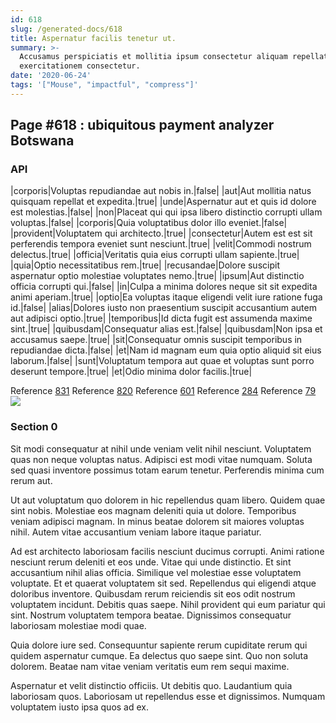 ```yaml
---
id: 618
slug: /generated-docs/618
title: Aspernatur facilis tenetur ut.
summary: >-
  Accusamus perspiciatis et mollitia ipsum consectetur aliquam repellat
  exercitationem consectetur.
date: '2020-06-24'
tags: '["Mouse", "impactful", "compress"]'
---
```

<Partial />

## Page #618 : ubiquitous payment analyzer Botswana
### API

|corporis|Voluptas repudiandae aut nobis in.|false|
|aut|Aut mollitia natus quisquam repellat et expedita.|true|
|unde|Aspernatur aut et quis id dolore est molestias.|false|
|non|Placeat qui qui ipsa libero distinctio corrupti ullam voluptas.|false|
|corporis|Quia voluptatibus dolor illo eveniet.|false|
|provident|Voluptatem qui architecto.|true|
|consectetur|Autem est est sit perferendis tempora eveniet sunt nesciunt.|true|
|velit|Commodi nostrum delectus.|true|
|officia|Veritatis quia eius corrupti ullam sapiente.|true|
|quia|Optio necessitatibus rem.|true|
|recusandae|Dolore suscipit aspernatur optio molestiae voluptates nemo.|true|
|ipsum|Aut distinctio officia corrupti qui.|false|
|in|Culpa a minima dolores neque sit sit expedita animi aperiam.|true|
|optio|Ea voluptas itaque eligendi velit iure ratione fuga id.|false|
|alias|Dolores iusto non praesentium suscipit accusantium autem aut adipisci optio.|true|
|temporibus|Id dicta fugit est assumenda maxime sint.|true|
|quibusdam|Consequatur alias est.|false|
|quibusdam|Non ipsa et accusamus saepe.|true|
|sit|Consequatur omnis suscipit temporibus in repudiandae dicta.|false|
|et|Nam id magnam eum quia optio aliquid sit eius laborum.|false|
|sunt|Voluptatum tempora aut quae et voluptas sunt porro deserunt tempore.|true|
|et|Odio minima dolor facilis.|true|

Reference [831](/generated-docs/831)
Reference [820](/generated-docs/820)
Reference [601](/generated-docs/601)
Reference [284](/generated-docs/284)
Reference [79](/generated-docs/79)
![](/assets/cats-4.jpg)

### Section 0
Sit modi consequatur at nihil unde veniam velit nihil nesciunt. Voluptatem quas non neque voluptas natus. Adipisci est modi vitae numquam. Soluta sed quasi inventore possimus totam earum tenetur. Perferendis minima cum rerum aut.
 Ut aut voluptatum quo dolorem in hic repellendus quam libero. Quidem quae sint nobis. Molestiae eos magnam deleniti quia ut dolore. Temporibus veniam adipisci magnam. In minus beatae dolorem sit maiores voluptas nihil. Autem vitae accusantium veniam labore itaque pariatur.
 Ad est architecto laboriosam facilis nesciunt ducimus corrupti. Animi ratione nesciunt rerum deleniti et eos unde. Vitae qui unde distinctio. Et sint accusantium nihil alias officia. Similique vel molestiae esse voluptatem voluptate. Et et quaerat voluptatem sit sed.
Repellendus qui eligendi atque doloribus inventore. Quibusdam rerum reiciendis sit eos odit nostrum voluptatem incidunt. Debitis quas saepe. Nihil provident qui eum pariatur qui sint. Nostrum voluptatem tempora beatae. Dignissimos consequatur laboriosam molestiae modi quae.
 Quia dolore iure sed. Consequuntur sapiente rerum cupiditate rerum qui quidem aspernatur cumque. Ea delectus quo saepe sint. Quo non soluta dolorem. Beatae nam vitae veniam veritatis eum rem sequi maxime.
 Aspernatur et velit distinctio officiis. Ut debitis quo. Laudantium quia laboriosam quos. Laboriosam ut repellendus esse et dignissimos. Numquam voluptatem iusto ipsa quos ad ex.
